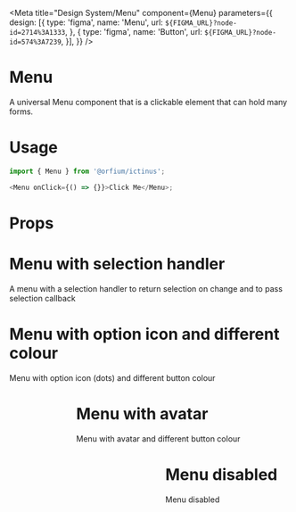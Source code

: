 
<Meta
    title="Design System/Menu"
    component={Menu}
    parameters={{
        design: [{
            type: 'figma',
            name: 'Menu',
            url: `${FIGMA_URL}?node-id=2714%3A1333`,
        },
        {
            type: 'figma',
            name: 'Button',
            url: `${FIGMA_URL}?node-id=574%3A7239`,
        }],
    }} />

# Menu

A universal Menu component that is a clickable element that can hold many forms.

# Usage

```js
import { Menu } from '@orfium/ictinus';

<Menu onClick={() => {}}>Click Me</Menu>;
```

# Props

<Props of={Menu} />

# Menu with selection handler

A menu with a selection handler to return selection on change and to pass selection callback

<Preview>
  <Story name="Menu with selection handler">
    <MenuShowcase />
  </Story>
</Preview>

# Menu with option icon and different colour

Menu with option icon (dots) and different button colour

<Preview>
  <Story name="Menu with option icon and different colour">
    <Stack>
      <Menu
        items={['My Profile', 'Settings', 'Billing', 'Notifications', 'Logout']}
        buttonText={'More'}
        buttonType={'warning'}
        color={'darkGrey-600'}
        rightIconName={'dotsVertical'}
        avatar={{ src: '', letter: '' }}
      />
      <Menu
        items={['My Profile', 'Settings', 'Billing', 'Notifications', 'Logout']}
        buttonText={'More'}
        buttonType={'warning'}
        color={'darkGrey-100'}
        rightIconName={'dotsVertical'}
        avatar={{ src: '', letter: '' }}
      />
      <Menu
        items={['My Profile', 'Settings', 'Billing', 'Notifications', 'Logout']}
        buttonText={'More'}
        buttonType={'warning'}
        isFilled={false}
        color={'darkGrey-600'}
        rightIconName={'dotsVertical'}
        avatar={{ src: '', letter: '' }}
      />
    </Stack>
  </Story>
</Preview>

# Menu with avatar

Menu with avatar and different button colour

<Preview>
  <Story name="Menu with avatar and different button colour">
    <Stack>
      <Menu
        items={['My Profile', 'Settings', 'Billing', 'Notifications', 'Logout']}
        buttonText={'Tom Cruise'}
        buttonType={'warning'}
        color={'darkGrey-600'}
        rightIconName={'arrowDown'}
        avatar={{ src: '', letter: 'TC' }}
      />
      <Menu
        items={[
          'My Profile',
          'Settings',
          'Billing',
          'Notifications',
          'Logout',
          'My Profile 1',
          'Settings 1',
          'Billing 1',
          'Notifications 1',
          'Logout 1',
        ]}
        buttonText={'Tom Cruise'}
        buttonType={'warning'}
        color={'darkGrey-600'}
        rightIconName={'arrowDown'}
        avatar={{ src: 'https://mui.com/static/images/avatar/1.jpg', letter: 'PV' }}
      />
      <Menu
        items={['My Profile', 'Settings', 'Billing', 'Notifications', 'Logout']}
        buttonText={'Tom Cruise'}
        buttonType={'warning'}
        color={'darkGrey-600'}
        rightIconName={'arrowDown'}
        avatar={{ src: '', letter: '' }}
      />
      <Menu
        items={['My Profile', 'Settings', 'Billing', 'Notifications', 'Logout']}
        buttonText={'Tom Cruise'}
        buttonType={'warning'}
        color={'lightGrey-100'}
        rightIconName={'arrowDown'}
        avatar={{ src: '', letter: '', color: 'teal-500' }}
      />
    </Stack>
  </Story>
</Preview>


# Menu disabled

Menu disabled

<Preview>
  <Story name="Disabled Menu">
    <Stack>
      <Menu
        items={['My Profile', 'Settings', 'Billing', 'Notifications', 'Logout']}
        buttonText={'Tom Cruise'}
        isDisabled
        buttonType={'warning'}
        color={'darkGrey-600'}
        rightIconName={'arrowDown'}
        avatar={{ src: '', letter: 'TC' }}
      />
    </Stack>
  </Story>
</Preview>
